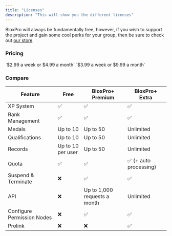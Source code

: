 ```yaml
---
title: "Licenses"
description: "This will show you the different licenses"
---
```


BloxPro will always be fundamentally free, however, if you wish to support the project and gain some cool perks for your group, then be sure to check out [our store](https://store.bloxpro.co.uk)

### Pricing

<Tabs>
  <Tab title="BloxPro+ Premium">
    `$2.99 a week or $4.99 a month`
  </Tab>

  <Tab title="BloxPro+ Extra">
    `$3.99 a week or $9.99 a month`
  </Tab>
</Tabs>

### Compare

| Feature                    | Free              | BloxPro+ Premium             | BloxPro+ Extra        |
| -------------------------- | ----------------- | ---------------------------- | --------------------- |
| XP System                  | ✅                 | ✅                            | ✅                     |
| Rank Management            | ✅                 | ✅                            | ✅                     |
| Medals                     | Up to 10          | Up to 50                     | Unlimited             |
| Qualifications             | Up to 10          | Up to 50                     | Unlimited             |
| Records                    | Up to 10 per user | Up to 50                     | Unlimited             |
| Quota                      | ✅                 | ✅                            | ✅ (+ auto processing) |
| Suspend & Terminate        | ❌                 | ✅                            | ✅                     |
| API                        | ❌                 | Up to 1,000 requests a month | Unlimited             |
| Configure Permission Nodes | ❌                 | ✅                            | ✅                     |
| Prolink                    | ❌                 | ❌                            | ✅                     |